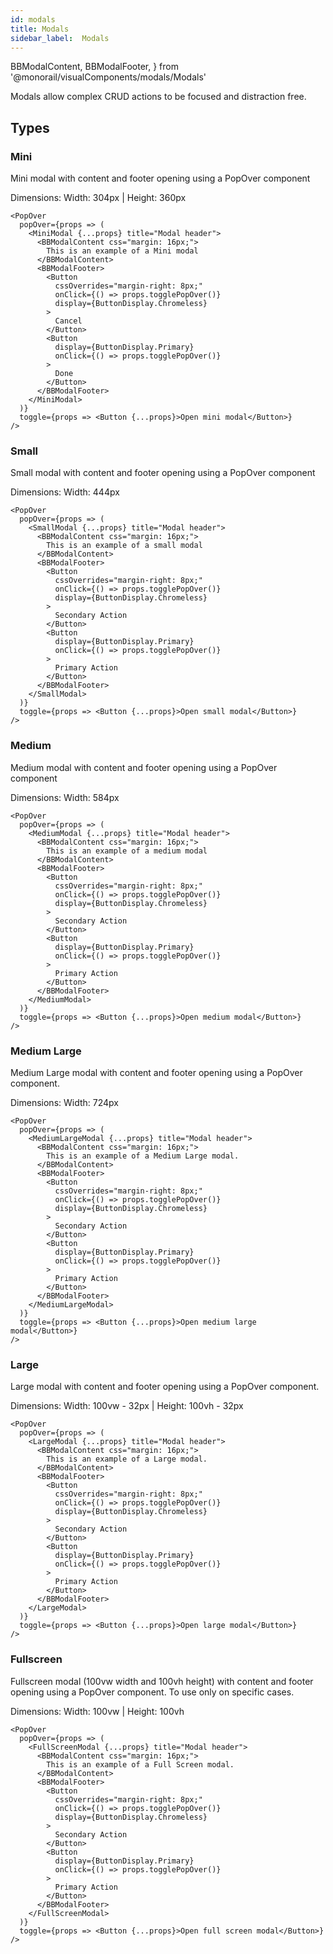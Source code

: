 ```yaml
---
id: modals
title: Modals
sidebar_label:  Modals
---
```




  BBModalContent,
  BBModalFooter,
} from '@monorail/visualComponents/modals/Modals'

Modals allow complex CRUD actions to be focused and distraction free.

<ShowCase>
  <PopOver
    popOver={props => (
      <MediumModal
        {...props}
        title="Medium Modal"
        iconLeft={'dashboard'}
      >
        <BBModalContent
          css={css`
            margin: 16px;
          `}
        >
          This is an example of a medium modal with
          <ul>
            <li>Header icon</li>
            <li>Content</li>
            <li>Bottom footer</li>
          </ul>
        </BBModalContent>
        <BBModalFooter>
          <Button
            cssOverrides={css`
              margin-right: 8px;
            `}
            onClick={() => props.togglePopOver()}
            display={ButtonDisplay.Chromeless}
          >
            Secondary Action
          </Button>
          <Button
            display={ButtonDisplay.Primary}
            onClick={() => props.togglePopOver()}
          >
            Primary Action
          </Button>
        </BBModalFooter>
      </MediumModal>
    )}
    toggle={props => <Button {...props}>Modal example</Button>}
  />
</ShowCase>

## Types

### Mini

Mini modal with content and footer opening using a PopOver component

Dimensions: Width: 304px | Height: 360px

```tsx live
<PopOver
  popOver={props => (
    <MiniModal {...props} title="Modal header">
      <BBModalContent css="margin: 16px;">
        This is an example of a Mini modal
      </BBModalContent>
      <BBModalFooter>
        <Button
          cssOverrides="margin-right: 8px;"
          onClick={() => props.togglePopOver()}
          display={ButtonDisplay.Chromeless}
        >
          Cancel
        </Button>
        <Button
          display={ButtonDisplay.Primary}
          onClick={() => props.togglePopOver()}
        >
          Done
        </Button>
      </BBModalFooter>
    </MiniModal>
  )}
  toggle={props => <Button {...props}>Open mini modal</Button>}
/>
```
### Small

Small modal with content and footer opening using a PopOver component

Dimensions: Width: 444px

```tsx live
<PopOver
  popOver={props => (
    <SmallModal {...props} title="Modal header">
      <BBModalContent css="margin: 16px;">
        This is an example of a small modal
      </BBModalContent>
      <BBModalFooter>
        <Button
          cssOverrides="margin-right: 8px;"
          onClick={() => props.togglePopOver()}
          display={ButtonDisplay.Chromeless}
        >
          Secondary Action
        </Button>
        <Button
          display={ButtonDisplay.Primary}
          onClick={() => props.togglePopOver()}
        >
          Primary Action
        </Button>
      </BBModalFooter>
    </SmallModal>
  )}
  toggle={props => <Button {...props}>Open small modal</Button>}
/>
```


### Medium

Medium modal with content and footer opening using a PopOver component

Dimensions: Width: 584px

```tsx live
<PopOver
  popOver={props => (
    <MediumModal {...props} title="Modal header">
      <BBModalContent css="margin: 16px;">
        This is an example of a medium modal
      </BBModalContent>
      <BBModalFooter>
        <Button
          cssOverrides="margin-right: 8px;"
          onClick={() => props.togglePopOver()}
          display={ButtonDisplay.Chromeless}
        >
          Secondary Action
        </Button>
        <Button
          display={ButtonDisplay.Primary}
          onClick={() => props.togglePopOver()}
        >
          Primary Action
        </Button>
      </BBModalFooter>
    </MediumModal>
  )}
  toggle={props => <Button {...props}>Open medium modal</Button>}
/>
```


### Medium Large

Medium Large modal with content and footer opening using a PopOver component.

Dimensions: Width: 724px

```tsx live
<PopOver
  popOver={props => (
    <MediumLargeModal {...props} title="Modal header">
      <BBModalContent css="margin: 16px;">
        This is an example of a Medium Large modal. 
      </BBModalContent>
      <BBModalFooter>
        <Button
          cssOverrides="margin-right: 8px;"
          onClick={() => props.togglePopOver()}
          display={ButtonDisplay.Chromeless}
        >
          Secondary Action
        </Button>
        <Button
          display={ButtonDisplay.Primary}
          onClick={() => props.togglePopOver()}
        >
          Primary Action
        </Button>
      </BBModalFooter>
    </MediumLargeModal>
  )}
  toggle={props => <Button {...props}>Open medium large modal</Button>}
/>
```


### Large

Large modal with content and footer opening using a PopOver component.

Dimensions: Width: 100vw - 32px | Height: 100vh - 32px


```tsx live
<PopOver
  popOver={props => (
    <LargeModal {...props} title="Modal header">
      <BBModalContent css="margin: 16px;">
        This is an example of a Large modal. 
      </BBModalContent>
      <BBModalFooter>
        <Button
          cssOverrides="margin-right: 8px;"
          onClick={() => props.togglePopOver()}
          display={ButtonDisplay.Chromeless}
        >
          Secondary Action
        </Button>
        <Button
          display={ButtonDisplay.Primary}
          onClick={() => props.togglePopOver()}
        >
          Primary Action
        </Button>
      </BBModalFooter>
    </LargeModal>
  )}
  toggle={props => <Button {...props}>Open large modal</Button>}
/>
```

### Fullscreen

Fullscreen modal (100vw width and 100vh height) with content and footer opening using a PopOver component. To use only on specific cases.

Dimensions: Width: 100vw | Height: 100vh

```tsx live
<PopOver
  popOver={props => (
    <FullScreenModal {...props} title="Modal header">
      <BBModalContent css="margin: 16px;">
        This is an example of a Full Screen modal. 
      </BBModalContent>
      <BBModalFooter>
        <Button
          cssOverrides="margin-right: 8px;"
          onClick={() => props.togglePopOver()}
          display={ButtonDisplay.Chromeless}
        >
          Secondary Action
        </Button>
        <Button
          display={ButtonDisplay.Primary}
          onClick={() => props.togglePopOver()}
        >
          Primary Action
        </Button>
      </BBModalFooter>
    </FullScreenModal>
  )}
  toggle={props => <Button {...props}>Open full screen modal</Button>}
/>
```
